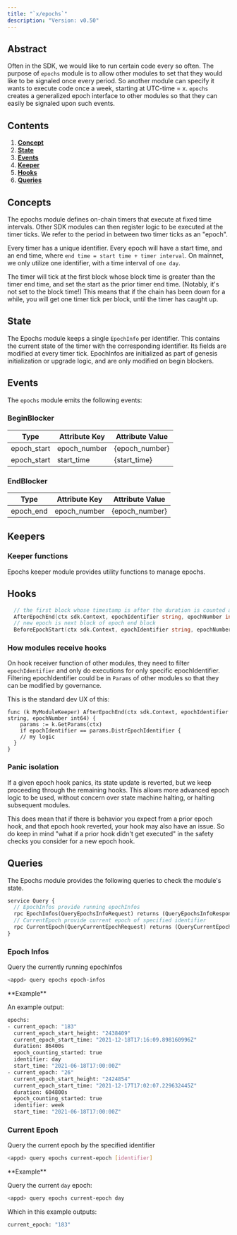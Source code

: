 ```yaml
---
title: "`x/epochs`"
description: "Version: v0.50"
---
```


## Abstract

Often in the SDK, we would like to run certain code every so often. The
purpose of `epochs` module is to allow other modules to set that they
would like to be signaled once every period. So another module can
specify it wants to execute code once a week, starting at UTC-time = x.
`epochs` creates a generalized epoch interface to other modules so that
they can easily be signaled upon such events.

## Contents

1. **[Concept](#concepts)**
2. **[State](#state)**
3. **[Events](#events)**
4. **[Keeper](#keepers)**
5. **[Hooks](#hooks)**
6. **[Queries](#queries)**

## Concepts

The epochs module defines on-chain timers that execute at fixed time intervals.
Other SDK modules can then register logic to be executed at the timer ticks.
We refer to the period in between two timer ticks as an "epoch".

Every timer has a unique identifier.
Every epoch will have a start time, and an end time, where `end time = start time + timer interval`.
On mainnet, we only utilize one identifier, with a time interval of `one day`.

The timer will tick at the first block whose block time is greater than the timer end time,
and set the start as the prior timer end time. (Notably, it's not set to the block time!)
This means that if the chain has been down for a while, you will get one timer tick per block,
until the timer has caught up.

## State

The Epochs module keeps a single `EpochInfo` per identifier.
This contains the current state of the timer with the corresponding identifier.
Its fields are modified at every timer tick.
EpochInfos are initialized as part of genesis initialization or upgrade logic,
and are only modified on begin blockers.

## Events

The `epochs` module emits the following events:

### BeginBlocker

| Type        | Attribute Key | Attribute Value |
| ----------- | ------------- | --------------- |
| epoch_start | epoch_number  | {epoch_number}  |
| epoch_start | start_time    | {start_time}    |

### EndBlocker

| Type      | Attribute Key | Attribute Value |
| --------- | ------------- | --------------- |
| epoch_end | epoch_number  | {epoch_number}  |

## Keepers

### Keeper functions

Epochs keeper module provides utility functions to manage epochs.

## Hooks

```go
  // the first block whose timestamp is after the duration is counted as the end of the epoch
  AfterEpochEnd(ctx sdk.Context, epochIdentifier string, epochNumber int64)
  // new epoch is next block of epoch end block
  BeforeEpochStart(ctx sdk.Context, epochIdentifier string, epochNumber int64)
```

### How modules receive hooks

On hook receiver function of other modules, they need to filter
`epochIdentifier` and only do executions for only specific
epochIdentifier. Filtering epochIdentifier could be in `Params` of other
modules so that they can be modified by governance.

This is the standard dev UX of this:

```golang
func (k MyModuleKeeper) AfterEpochEnd(ctx sdk.Context, epochIdentifier string, epochNumber int64) {
    params := k.GetParams(ctx)
    if epochIdentifier == params.DistrEpochIdentifier {
    // my logic
  }
}
```

### Panic isolation

If a given epoch hook panics, its state update is reverted, but we keep
proceeding through the remaining hooks. This allows more advanced epoch
logic to be used, without concern over state machine halting, or halting
subsequent modules.

This does mean that if there is behavior you expect from a prior epoch
hook, and that epoch hook reverted, your hook may also have an issue. So
do keep in mind "what if a prior hook didn't get executed" in the safety
checks you consider for a new epoch hook.

## Queries

The Epochs module provides the following queries to check the module's state.

```protobuf
service Query {
  // EpochInfos provide running epochInfos
  rpc EpochInfos(QueryEpochsInfoRequest) returns (QueryEpochsInfoResponse) {}
  // CurrentEpoch provide current epoch of specified identifier
  rpc CurrentEpoch(QueryCurrentEpochRequest) returns (QueryCurrentEpochResponse) {}
}
```

### Epoch Infos

Query the currently running epochInfos

```sh
<appd> query epochs epoch-infos
```

<Accordion>
**Example**

An example output:

```sh
epochs:
- current_epoch: "183"
  current_epoch_start_height: "2438409"
  current_epoch_start_time: "2021-12-18T17:16:09.898160996Z"
  duration: 86400s
  epoch_counting_started: true
  identifier: day
  start_time: "2021-06-18T17:00:00Z"
- current_epoch: "26"
  current_epoch_start_height: "2424854"
  current_epoch_start_time: "2021-12-17T17:02:07.229632445Z"
  duration: 604800s
  epoch_counting_started: true
  identifier: week
  start_time: "2021-06-18T17:00:00Z"
```

</Accordion>

### Current Epoch

Query the current epoch by the specified identifier

```sh
<appd> query epochs current-epoch [identifier]
```

<Accordion>
**Example**

Query the current `day` epoch:

```sh
<appd> query epochs current-epoch day
```

Which in this example outputs:

```sh
current_epoch: "183"
```

</Accordion>